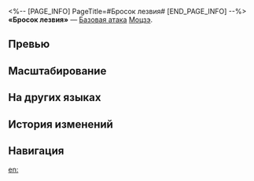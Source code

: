 <%-- [PAGE_INFO]
PageTitle=#Бросок лезвия#
[END_PAGE_INFO] --%>
{{Навык Инфобокс
|Название         = Бросок лезвия
|Изображение      = Навык Бросок лезвия.png
|Персонаж         = Моцзэ
|Тип              = Базовая атака
|Тэг              = Одиночная атака
|УронСтойк        = 10
|ЭнергияГен       = 20
|Энергия          = 
|Длительность     = 
|Описание         = Наносит выбранному противнику электрический урон, равный {{Цвет|Выделенный|50%—110%}} от силы атаки Моцзэ.
|Свойство1        = 
|Масштабирование1 = 
}}
'''«Бросок лезвия»''' — [[Базовая атака]] [[Моцзэ]].

==Превью==
{{Превью
|Файл = Бросок лезвия Превью
}}

==Масштабирование==
{{Масштабирование навыка
|50%;60%;70%;80%;90%;100%;110%;120%;130%;140%
}}

==На других языках==
{{На других языках
|en   = Hurlthorn
|zhs  = 飞铙
|zht  = 飛鐃
|ja   = {{Rubi|暗器|あんき}}
|ko   = 암기 투척
|es   = Dardo volador
|fr   = Dague volante
|ru   = Бросок лезвия
|th   = Hurlthorn
|vi   = Phi Đao
|de   = Fliegende Säge
|id   = Hurlthorn
|pt   = Atirar Espinhos
}}

==История изменений==
{{История изменений|3.5}}

==Навигация==
{{Навык Навбокс|Моцзэ}}

[[en:]]